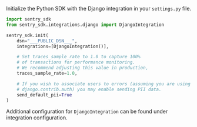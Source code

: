 Initialize the Python SDK with the Django integration in your `settings.py` file.

```python {filename:settings.py}
import sentry_sdk
from sentry_sdk.integrations.django import DjangoIntegration

sentry_sdk.init(
    dsn="___PUBLIC_DSN___",
    integrations=[DjangoIntegration()],

    # Set traces_sample_rate to 1.0 to capture 100%
    # of transactions for performance monitoring.
    # We recommend adjusting this value in production,
    traces_sample_rate=1.0,

    # If you wish to associate users to errors (assuming you are using
    # django.contrib.auth) you may enable sending PII data.
    send_default_pii=True
)
```

<Note><markdown>

Additional configuration for `DjangoIntegration` can be found under <PlatformLink to="/configuration/integrations/django/">integration configuration</PlatformLink>.

</markdown></Note>
